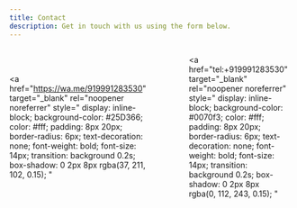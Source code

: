 ```yaml
---
title: Contact
description: Get in touch with us using the form below.
---
```


<div style="display: flex; gap: 12px; align-items: center;">

  <a
    href="https://wa.me/919991283530"
    target="_blank"
    rel="noopener noreferrer"
    style="
      display: inline-block;
      background-color: #25D366;
      color: #fff;
      padding: 8px 20px;
      border-radius: 6px;
      text-decoration: none;
      font-weight: bold;
      font-size: 14px;
      transition: background 0.2s;
      box-shadow: 0 2px 8px rgba(37, 211, 102, 0.15);
    "
  >
    Contact via WhatsApp
  </a>

  <a
    href="tel:+919991283530"
    target="_blank"
    rel="noopener noreferrer"
    style="
      display: inline-block;
      background-color: #0070f3;
      color: #fff;
      padding: 8px 20px;
      border-radius: 6px;
      text-decoration: none;
      font-weight: bold;
      font-size: 14px;
      transition: background 0.2s;
      box-shadow: 0 2px 8px rgba(0, 112, 243, 0.15);
    "
  >
    Call Now
  </a>

</div>



